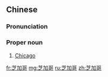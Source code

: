 ==Chinese==
{{zh-forms}}

===Pronunciation===
{{zh-pron
|m=Zhījiāgē
|c=zi1 gaa1 go1
|mn=Chi-ka-ko
|cat=propn
}}

===Proper noun===
{{zh-proper noun}}

# [[Chicago]]

{{zh-cat|Cities}}

[[fr:芝加哥]]
[[mg:芝加哥]]
[[ru:芝加哥]]
[[zh:芝加哥]]